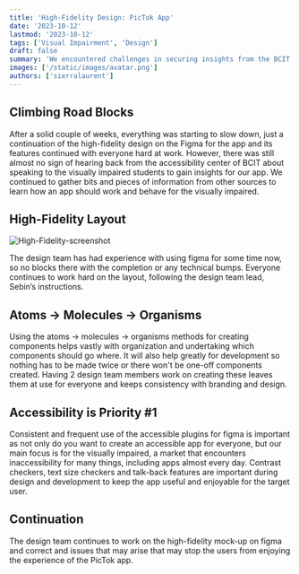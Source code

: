 ```yaml
---
title: 'High-Fidelity Design: PicTok App'
date: '2023-10-12'
lastmod: '2023-10-12'
tags: ['Visual Impairment', 'Design']
draft: false
summary: 'We encountered challenges in securing insights from the BCIT accessibility center but persisted by gathering information from other sources to improve the PicTok app for visually impaired users. Our work on the high-fidelity layout in Figma progressed smoothly, benefiting from an efficient 'atoms -> molecules -> organisms' approach for component creation. Our unwavering commitment to accessibility, including the use of plugins and features, ensures a user-friendly experience for the visually impaired, while they continue refining the high-fidelity mock-up for an enjoyable app.'
images: ['/static/images/avatar.png']
authors: ['sierralaurent']
---
```


## Climbing Road Blocks

After a solid couple of weeks, everything was starting to slow down, just a continuation of the high-fidelity design on the Figma for the app and its features continued with everyone hard at work.
However, there was still almost no sign of hearing back from the accessibility center of BCIT about speaking to the visually impaired students to gain insights for our app. We continued to gather bits and pieces of information from other sources to learn how an app should work and behave for the visually impaired.

## High-Fidelity Layout

![High-Fidelity-screenshot](/static/images/projects/Figma01.png)

The design team has had experience with using figma for some time now, so no blocks there with the completion or any technical bumps. Everyone continues to work hard on the layout, following the design team lead, Sebin’s instructions.

## Atoms -> Molecules -> Organisms

Using the atoms -> molecules -> organisms methods for creating components helps vastly with organization and undertaking which components should go where. It will also help greatly for development so nothing has to be made twice or there won't be one-off components created. Having 2 design team members work on creating these leaves them at use for everyone and keeps consistency with branding and design.

## Accessibility is Priority #1

Consistent and frequent use of the accessible plugins for figma is important as not only do you want to create an accessible app for everyone, but our main focus is for the visually impaired, a market that encounters inaccessibility for many things, including apps almost every day. Contrast checkers, text size checkers and talk-back features are important during design and development to keep the app useful and enjoyable for the target user.

## Continuation

The design team continues to work on the high-fidelity mock-up on figma and correct and issues that may arise that may stop the users from enjoying the experience of the PicTok app.
